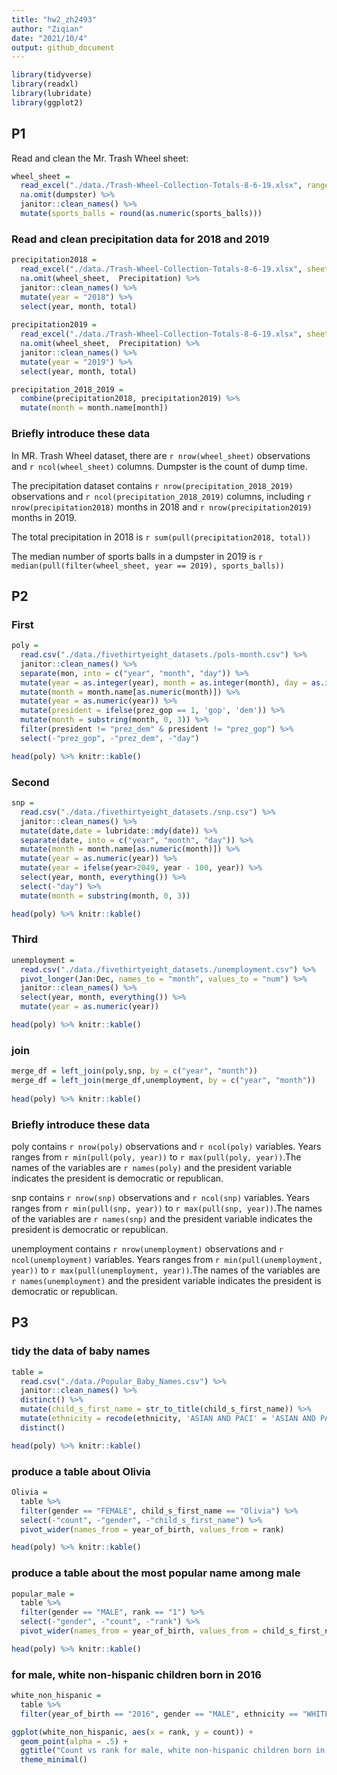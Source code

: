 ```yaml
---
title: "hw2_zh2493"
author: "Ziqian"
date: "2021/10/4"
output: github_document
---
```


```r
library(tidyverse)
library(readxl)
library(lubridate)
library(ggplot2)
```

## P1
Read and clean the Mr. Trash Wheel sheet:

```r
wheel_sheet = 
  read_excel("./data./Trash-Wheel-Collection-Totals-8-6-19.xlsx", range = "A2:N408", sheet = "Mr. Trash Wheel") %>%
  na.omit(dumpster) %>%
  janitor::clean_names() %>%
  mutate(sports_balls = round(as.numeric(sports_balls)))
```

### Read and clean precipitation data for 2018 and 2019

```r
precipitation2018 = 
  read_excel("./data./Trash-Wheel-Collection-Totals-8-6-19.xlsx", sheet = "2018 Precipitation", range = "A2:B14") %>%
  na.omit(wheel_sheet,  Precipitation) %>%
  janitor::clean_names() %>%
  mutate(year = "2018") %>%
  select(year, month, total)
  
precipitation2019 = 
  read_excel("./data./Trash-Wheel-Collection-Totals-8-6-19.xlsx", sheet = "2019 Precipitation", range = "A2:B14") %>%
  na.omit(wheel_sheet,  Precipitation) %>%
  janitor::clean_names() %>%
  mutate(year = "2019") %>%
  select(year, month, total)

precipitation_2018_2019 = 
  combine(precipitation2018, precipitation2019) %>%
  mutate(month = month.name[month])

```

### Briefly introduce these data
In MR. Trash Wheel dataset, there are `r nrow(wheel_sheet)` observations and `r ncol(wheel_sheet)` columns. Dumpster is the count of dump time.

The precipitation dataset contains `r nrow(precipitation_2018_2019)` observations and `r ncol(precipitation_2018_2019)` columns, including `r nrow(precipitation2018)` months in 2018 and `r nrow(precipitation2019)` months in 2019.

The total precipitation in 2018 is `r sum(pull(precipitation2018, total))`

The median number of sports balls in a dumpster in 2019 is `r median(pull(filter(wheel_sheet, year == 2019), sports_balls))`

## P2
### First

```r
poly = 
  read.csv("./data./fivethirtyeight_datasets./pols-month.csv") %>%
  janitor::clean_names() %>%
  separate(mon, into = c("year", "month", "day")) %>%
  mutate(year = as.integer(year), month = as.integer(month), day = as.integer(day)) %>% 
  mutate(month = month.name[as.numeric(month)]) %>%
  mutate(year = as.numeric(year)) %>%
  mutate(president = ifelse(prez_gop == 1, 'gop', 'dem')) %>%
  mutate(month = substring(month, 0, 3)) %>%
  filter(president != "prez_dem" & president != "prez_gop") %>%
  select(-"prez_gop", -"prez_dem", -"day")

head(poly) %>% knitr::kable()
```


### Second
```r
snp = 
  read.csv("./data./fivethirtyeight_datasets./snp.csv") %>%
  janitor::clean_names() %>%
  mutate(date,date = lubridate::mdy(date)) %>%
  separate(date, into = c("year", "month", "day")) %>%
  mutate(month = month.name[as.numeric(month)]) %>%
  mutate(year = as.numeric(year)) %>%
  mutate(year = ifelse(year>2049, year - 100, year)) %>%
  select(year, month, everything()) %>%
  select(-"day") %>%
  mutate(month = substring(month, 0, 3))

head(poly) %>% knitr::kable()

```

### Third
```r
unemployment = 
  read.csv("./data./fivethirtyeight_datasets./unemployment.csv") %>%
  pivot_longer(Jan:Dec, names_to = "month", values_to = "num") %>%
  janitor::clean_names() %>%
  select(year, month, everything()) %>%
  mutate(year = as.numeric(year))

head(poly) %>% knitr::kable()
```

### join
```r
merge_df = left_join(poly,snp, by = c("year", "month"))
merge_df = left_join(merge_df,unemployment, by = c("year", "month"))
  
head(poly) %>% knitr::kable()
```

### Briefly introduce these data
poly contains `r nrow(poly)` observations and `r ncol(poly)` variables. Years ranges from `r min(pull(poly, year))` to `r max(pull(poly, year))`.The names of  the variables are `r names(poly)` and the president variable indicates  the president is democratic or republican.

snp contains `r nrow(snp)` observations and `r ncol(snp)` variables. Years ranges from `r min(pull(snp, year))` to `r max(pull(snp, year))`.The names of  the variables are `r names(snp)` and the president variable indicates  the president is democratic or republican.

unemployment contains `r nrow(unemployment)` observations and `r ncol(unemployment)` variables. Years ranges from `r min(pull(unemployment, year))` to `r max(pull(unemployment, year))`.The names of  the variables are `r names(unemployment)` and the president variable indicates  the president is democratic or republican.

## P3
### tidy the data of baby names
```r
table = 
  read.csv("./data./Popular_Baby_Names.csv") %>%
  janitor::clean_names() %>%
  distinct() %>%
  mutate(child_s_first_name = str_to_title(child_s_first_name)) %>%
  mutate(ethnicity = recode(ethnicity, 'ASIAN AND PACI' = 'ASIAN AND PACIFIC ISLANDER', 'BLACK NON HISP' = 'BLACK NON HISPANIC', 'WHITE NON HISP' = 'WHITE NON HISPANIC')) %>%
  distinct() 

head(poly) %>% knitr::kable()
```

### produce a table about Olivia
```r
Olivia = 
  table %>%
  filter(gender == "FEMALE", child_s_first_name == "Olivia") %>% 
  select(-"count", -"gender", -"child_s_first_name") %>% 
  pivot_wider(names_from = year_of_birth, values_from = rank)

head(poly) %>% knitr::kable()
```

### produce a table about the most popular name among male
```r
popular_male = 
  table %>% 
  filter(gender == "MALE", rank == "1") %>% 
  select(-"gender", -"count", -"rank") %>% 
  pivot_wider(names_from = year_of_birth, values_from = child_s_first_name)

head(poly) %>% knitr::kable()
```

### for male, white non-hispanic children born in 2016
```r
white_non_hispanic = 
  table %>% 
  filter(year_of_birth == "2016", gender == "MALE", ethnicity == "WHITE NON HISPANIC")

ggplot(white_non_hispanic, aes(x = rank, y = count)) +
  geom_point(alpha = .5) +
  ggtitle("Count vs rank for male, white non-hispanic children born in 2016") +
  theme_minimal()
```


